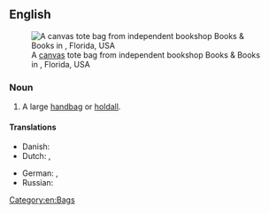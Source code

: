 ==English==
{{wikipedia}}
[[File:Canvas tote bag from Books & Books, Miami, Florida, USA - 20130912.jpg|thumb|upright|A [[canvas]] tote bag from independent bookshop Books & Books in {{w|Miami}}, Florida, USA]]

===Noun===
{{en-noun}}

# A large [[handbag]] or [[holdall]].

====Translations====
{{trans-top|large handbag}}
* Danish: {{t|da|mulepose|c}}
* Dutch: {{t+|nl|boodschappentas|f}}, {{t+|nl|draagtas|f}}
{{trans-mid}}
* German: {{t+|de|Tragetasche|f}}, {{t+|de|Einkaufstasche|f}}
* Russian: {{t+|ru|шопер|m}}
{{trans-bottom}}

[[Category:en:Bags]]